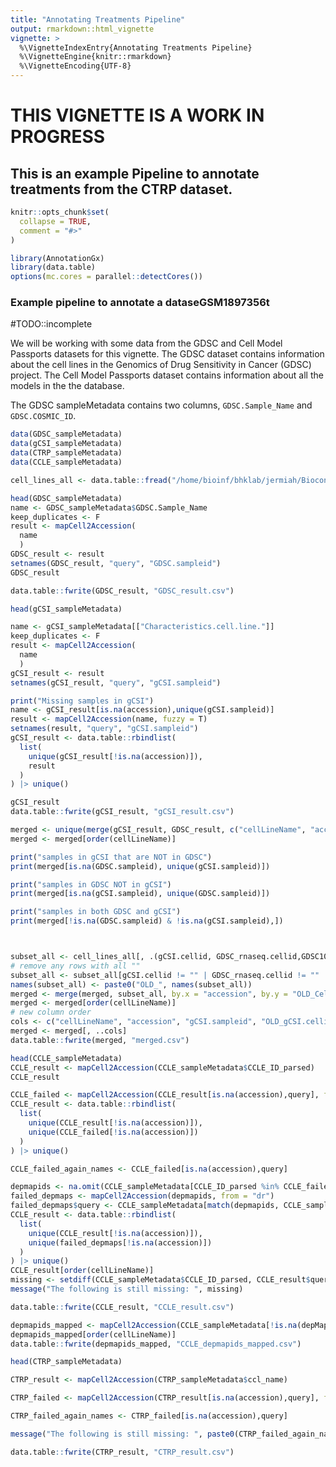 ```yaml
---
title: "Annotating Treatments Pipeline"
output: rmarkdown::html_vignette
vignette: >
  %\VignetteIndexEntry{Annotating Treatments Pipeline}
  %\VignetteEngine{knitr::rmarkdown}
  %\VignetteEncoding{UTF-8}
---
```


# THIS VIGNETTE IS A WORK IN PROGRESS

## This is an example Pipeline to annotate treatments from the CTRP dataset. 

```r
knitr::opts_chunk$set(
  collapse = TRUE,
  comment = "#>"
)
```

```r
library(AnnotationGx)
library(data.table)
options(mc.cores = parallel::detectCores())
```


### Example pipeline to annotate a dataseGSM1897356t
#TODO::incomplete

We will be working with some data from the GDSC and Cell Model Passports datasets 
for this vignette. The GDSC dataset contains information about the cell lines 
in the Genomics of Drug Sensitivity in Cancer (GDSC) project. The Cell Model
Passports dataset contains information about all the models in the the database.


The GDSC sampleMetadata contains two columns, `GDSC.Sample_Name` and `GDSC.COSMIC_ID`.
``` r
data(GDSC_sampleMetadata)
data(gCSI_sampleMetadata)
data(CTRP_sampleMetadata)
data(CCLE_sampleMetadata)

cell_lines_all <- data.table::fread("/home/bioinf/bhklab/jermiah/Bioconductor/AnnotationGx/inst/extdata/cell_annotation_all.csv")

```

``` r

head(GDSC_sampleMetadata)
name <- GDSC_sampleMetadata$GDSC.Sample_Name
keep_duplicates <- F
result <- mapCell2Accession(
  name
  )
GDSC_result <- result
setnames(GDSC_result, "query", "GDSC.sampleid")
GDSC_result

data.table::fwrite(GDSC_result, "GDSC_result.csv")
```



``` r

head(gCSI_sampleMetadata)

name <- gCSI_sampleMetadata[["Characteristics.cell.line."]]
keep_duplicates <- F
result <- mapCell2Accession(
  name
  )
gCSI_result <- result
setnames(gCSI_result, "query", "gCSI.sampleid")

print("Missing samples in gCSI")
name <- gCSI_result[is.na(accession),unique(gCSI.sampleid)]
result <- mapCell2Accession(name, fuzzy = T)
setnames(result, "query", "gCSI.sampleid")
gCSI_result <- data.table::rbindlist(
  list(
    unique(gCSI_result[!is.na(accession)]),
    result
  )
) |> unique()

gCSI_result
data.table::fwrite(gCSI_result, "gCSI_result.csv")
```


``` r


merged <- unique(merge(gCSI_result, GDSC_result, c("cellLineName", "accession"), all = T))
merged <- merged[order(cellLineName)]

print("samples in gCSI that are NOT in GDSC")
print(merged[is.na(GDSC.sampleid), unique(gCSI.sampleid)])

print("samples in GDSC NOT in gCSI")
print(merged[is.na(gCSI.sampleid), unique(GDSC.sampleid)])

print("samples in both GDSC and gCSI")
print(merged[!is.na(GDSC.sampleid) & !is.na(gCSI.sampleid),])



subset_all <- cell_lines_all[, .(gCSI.cellid, GDSC_rnaseq.cellid,GDSC1000.cellid, Cellosaurus.Accession.id)]
# remove any rows with all ""
subset_all <- subset_all[gCSI.cellid != "" | GDSC_rnaseq.cellid != "" | GDSC1000.cellid != ""]
names(subset_all) <- paste0("OLD_", names(subset_all))
merged <- merge(merged, subset_all, by.x = "accession", by.y = "OLD_Cellosaurus.Accession.id", all.x = T)
merged <- merged[order(cellLineName)]
# new column order
cols <- c("cellLineName", "accession", "gCSI.sampleid", "OLD_gCSI.cellid", "GDSC.sampleid", "OLD_GDSC_rnaseq.cellid", "OLD_GDSC1000.cellid")
merged <- merged[, ..cols]
data.table::fwrite(merged, "merged.csv")

```

``` r
head(CCLE_sampleMetadata)
CCLE_result <- mapCell2Accession(CCLE_sampleMetadata$CCLE_ID_parsed)
CCLE_result

CCLE_failed <- mapCell2Accession(CCLE_result[is.na(accession),query], fuzzy = T, parsed = F)
CCLE_result <- data.table::rbindlist(
  list(
    unique(CCLE_result[!is.na(accession)]),
    unique(CCLE_failed[!is.na(accession)])
  )
) |> unique()

CCLE_failed_again_names <- CCLE_failed[is.na(accession),query]

depmapids <- na.omit(CCLE_sampleMetadata[CCLE_ID_parsed %in% CCLE_failed_again_names, depMapID])
failed_depmaps <- mapCell2Accession(depmapids, from = "dr")
failed_depmaps$query <- CCLE_sampleMetadata[match(depmapids, CCLE_sampleMetadata$depMapID), CCLE_ID_parsed]
CCLE_result <- data.table::rbindlist(
  list(
    unique(CCLE_result[!is.na(accession)]),
    unique(failed_depmaps[!is.na(accession)])
  )
) |> unique()
CCLE_result[order(cellLineName)]
missing <- setdiff(CCLE_sampleMetadata$CCLE_ID_parsed, CCLE_result$query)
message("The following is still missing: ", missing)

data.table::fwrite(CCLE_result, "CCLE_result.csv")

depmapids_mapped <- mapCell2Accession(CCLE_sampleMetadata[!is.na(depMapID), depMapID], from = "dr")
depmapids_mapped[order(cellLineName)]
data.table::fwrite(depmapids_mapped, "CCLE_depmapids_mapped.csv")

```


``` r
head(CTRP_sampleMetadata)

CTRP_result <- mapCell2Accession(CTRP_sampleMetadata$ccl_name)

CTRP_failed <- mapCell2Accession(CTRP_result[is.na(accession),query], fuzzy = T, parsed = F)

CTRP_failed_again_names <- CTRP_failed[is.na(accession),query]

message("The following is still missing: ", paste0(CTRP_failed_again_names, collapse = ", "))

data.table::fwrite(CTRP_result, "CTRP_result.csv")

```


